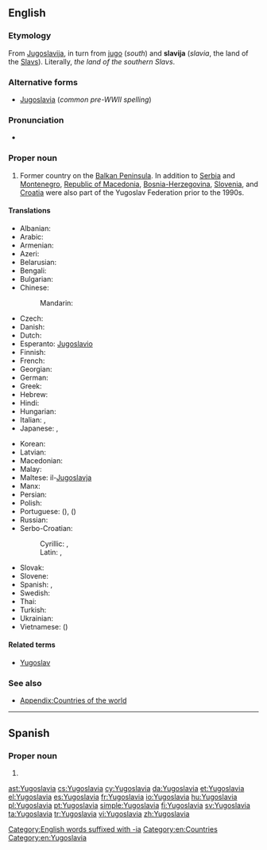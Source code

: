 ==English==
{{wikipedia}}

===Etymology===
From {{etyl|sh|en}} [[Jugoslavija]], in turn from [[jug]]o (''south'') and '''slavija''' (''slavia'', the land of the [[Slav]]s).  Literally, ''the land of the southern Slavs''.

===Alternative forms===
* [[Jugoslavia]] (''common pre-WWII spelling'')

===Pronunciation===
* {{IPA|[jugʊˈslɑvɪə]}}

===Proper noun===
{{en-proper noun}}

# Former country on the [[Balkan Peninsula]]. In addition to [[Serbia]] and [[Montenegro]], [[Macedonia|Republic of Macedonia]], [[Bosnia and Herzegovina|Bosnia-Herzegovina]], [[Slovenia]], and [[Croatia]] were also part of the Yugoslav Federation prior to the 1990s.

====Translations====
{{trans-top|Former country in the Balkans}}
* Albanian: {{t-|sq|Jugosllavia}}
* Arabic: {{t-|ar|يوغوسلافيا|f|tr=yughuslaafiya}}
* Armenian: {{t-|hy|Հարավսլավիա|tr=Haravslavia}}
* Azeri: {{t-|az|Yuqoslaviya}}
* Belarusian: {{t-|be|Югаславія|f|tr=Juhaslávija}}
* Bengali: {{t-|bn|যুগোশ্লাভিয়া}}
* Bulgarian: {{t-|bg|Югославия|f|tr=Jugoslávija}}
* Chinese:
*: Mandarin: {{t-|cmn|南斯拉夫|tr=Nánsīlāfū|sc=Hani}}
* Czech: {{t+|cs|Jugoslávie|f}}
* Danish: {{t-|da|Jugoslavien}}
* Dutch: {{t+|nl|Joegoslavië}}
* Esperanto: [[Jugoslavio]]
* Finnish: {{t+|fi|Jugoslavia}}
* French: {{t+|fr|Yougoslavie|f}}
* Georgian: {{t-|ka|იუგოსლავია|tr=iugoslavia|sc=Geor}}
* German: {{t-|de|Jugoslavien|n}}
* Greek: {{t+|el|Γιουγκοσλαβία|f|tr=Yiougoslavía}}
* Hebrew: {{t-|he|יוגוסלביה}}
* Hindi: {{t-|hi|यूगोस्लाविया|tr=yūgōslāviyā}}
* Hungarian: {{t+|hu|Jugoszlávia}}
* Italian: {{t-|it|Jugoslavia}}, {{t-|it|Iugoslavia|f}}
* Japanese: {{t-|ja|ユーゴスラビア|tr=Yūgosurabia}}, {{t-|ja|ユーゴスラヴィア|tr=Yūgosuravia}}
{{trans-mid}}
* Korean: {{t+|ko|유고슬라비아|tr=Yugoseullabia|sc=Hang}}
* Latvian: {{t-|lv|Dienvidslāvija|f}}
* Macedonian: {{t+|mk|Југославија|f|tr=Jugoslávija}}
* Malay: {{t-|ms|Yugoslavia}}
* Maltese: il-[[Jugoslavja]]
* Manx: {{t-|gv|Yugoslaavey|alt=Yn Yugoslaavey}}
* Persian: {{t-|fa|یوگسلاوی}}
* Polish: {{t+|pl|Jugosławia|f}}
* Portuguese: {{t+|pt|Jugoslávia|f}} ({{qualifier|Portugal}}), {{t+|pt|Iugoslávia|f}} ({{qualifier|Brazil}})
* Russian: {{t+|ru|Югославия|f|tr=Jugoslávija}}
* Serbo-Croatian:
*: Cyrillic: {{t-|sh|Југо̀сла̄вија|f|sc=Cyrl}}, {{t-|sh|Југосла̏вија|f|sc=Cyrl}}
*: Latin: {{t-|sh|Jugòslāvija|f}}, {{t-|sh|Jugoslȁvija|f}}
* Slovak: {{t-|sk|Juhoslávia|f}}
* Slovene: {{t+|sl|Jugoslávija|f}}
* Spanish: {{t+|es|Yugoslavia|f}}, {{t-|es|Yugoeslavia|f}}
* Swedish: {{t+|sv|Jugoslavien}}
* Thai: {{t-|th|ยูโกสลาเวีย|tr=yoogòhtlaawia}}
* Turkish: {{t+|tr|Yugoslavya}}
* Ukrainian: {{t-|uk|Югославія|f|tr=Juhoslávija}}
* Vietnamese: {{t+|vi|Nam Tư}} ({{t-|vi|南斯|sc=Hani}})
{{trans-bottom}}

====Related terms====
* [[Yugoslav]]

===See also===
* [[Appendix:Countries of the world]]

[[Category:English words suffixed with -ia]]
[[Category:en:Countries]]
[[Category:en:Yugoslavia]]

----

==Spanish==

===Proper noun===
{{es-proper noun}}

# {{l|en|Yugoslavia}}

[[ast:Yugoslavia]]
[[cs:Yugoslavia]]
[[cy:Yugoslavia]]
[[da:Yugoslavia]]
[[et:Yugoslavia]]
[[el:Yugoslavia]]
[[es:Yugoslavia]]
[[fr:Yugoslavia]]
[[io:Yugoslavia]]
[[hu:Yugoslavia]]
[[pl:Yugoslavia]]
[[pt:Yugoslavia]]
[[simple:Yugoslavia]]
[[fi:Yugoslavia]]
[[sv:Yugoslavia]]
[[ta:Yugoslavia]]
[[tr:Yugoslavia]]
[[vi:Yugoslavia]]
[[zh:Yugoslavia]]